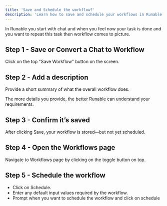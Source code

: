 ```yaml
---
title: 'Save and Schedule the workflow?'
description: 'Learn how to save and schedule your workflows in Runable'
---
```



In Runable you start with chat and when you feel now your task is done and you want to repeat this task then workflow comes to picture.  

## Step 1 - Save or Convert a Chat to Workflow

Click on the top "Save Workflow" button on the screen.  

## Step 2 - Add a description

Provide a short summary of what the overall workflow does.

<Tip>

The more details you provide, the better Runable can understand your requirements.

</Tip>

## Step 3 - Confirm it’s saved

After clicking Save, your workflow is stored—but not yet scheduled.

## Step 4 - Open the Workflows page

Navigate to Workflows page by clicking on the toggle button on top. 

## Step 5 - Schedule the workflow

- Click on Schedule. 
- Enter any default input values required by the workflow.
- Prompt when you want to schedule the workflow and click on schedule
